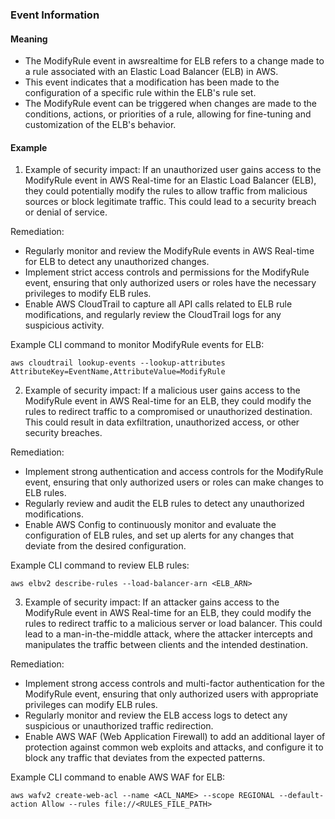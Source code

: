 
### Event Information

#### Meaning

- The ModifyRule event in awsrealtime for ELB refers to a change made to a rule associated with an Elastic Load Balancer (ELB) in AWS.
- This event indicates that a modification has been made to the configuration of a specific rule within the ELB's rule set.
- The ModifyRule event can be triggered when changes are made to the conditions, actions, or priorities of a rule, allowing for fine-tuning and customization of the ELB's behavior.

#### Example

1. Example of security impact: If an unauthorized user gains access to the ModifyRule event in AWS Real-time for an Elastic Load Balancer (ELB), they could potentially modify the rules to allow traffic from malicious sources or block legitimate traffic. This could lead to a security breach or denial of service.

Remediation:
- Regularly monitor and review the ModifyRule events in AWS Real-time for ELB to detect any unauthorized changes.
- Implement strict access controls and permissions for the ModifyRule event, ensuring that only authorized users or roles have the necessary privileges to modify ELB rules.
- Enable AWS CloudTrail to capture all API calls related to ELB rule modifications, and regularly review the CloudTrail logs for any suspicious activity.

Example CLI command to monitor ModifyRule events for ELB:
```
aws cloudtrail lookup-events --lookup-attributes AttributeKey=EventName,AttributeValue=ModifyRule
```

2. Example of security impact: If a malicious user gains access to the ModifyRule event in AWS Real-time for an ELB, they could modify the rules to redirect traffic to a compromised or unauthorized destination. This could result in data exfiltration, unauthorized access, or other security breaches.

Remediation:
- Implement strong authentication and access controls for the ModifyRule event, ensuring that only authorized users or roles can make changes to ELB rules.
- Regularly review and audit the ELB rules to detect any unauthorized modifications.
- Enable AWS Config to continuously monitor and evaluate the configuration of ELB rules, and set up alerts for any changes that deviate from the desired configuration.

Example CLI command to review ELB rules:
```
aws elbv2 describe-rules --load-balancer-arn <ELB_ARN>
```

3. Example of security impact: If an attacker gains access to the ModifyRule event in AWS Real-time for an ELB, they could modify the rules to redirect traffic to a malicious server or load balancer. This could lead to a man-in-the-middle attack, where the attacker intercepts and manipulates the traffic between clients and the intended destination.

Remediation:
- Implement strong access controls and multi-factor authentication for the ModifyRule event, ensuring that only authorized users with appropriate privileges can modify ELB rules.
- Regularly monitor and review the ELB access logs to detect any suspicious or unauthorized traffic redirection.
- Enable AWS WAF (Web Application Firewall) to add an additional layer of protection against common web exploits and attacks, and configure it to block any traffic that deviates from the expected patterns.

Example CLI command to enable AWS WAF for ELB:
```
aws wafv2 create-web-acl --name <ACL_NAME> --scope REGIONAL --default-action Allow --rules file://<RULES_FILE_PATH>
```

